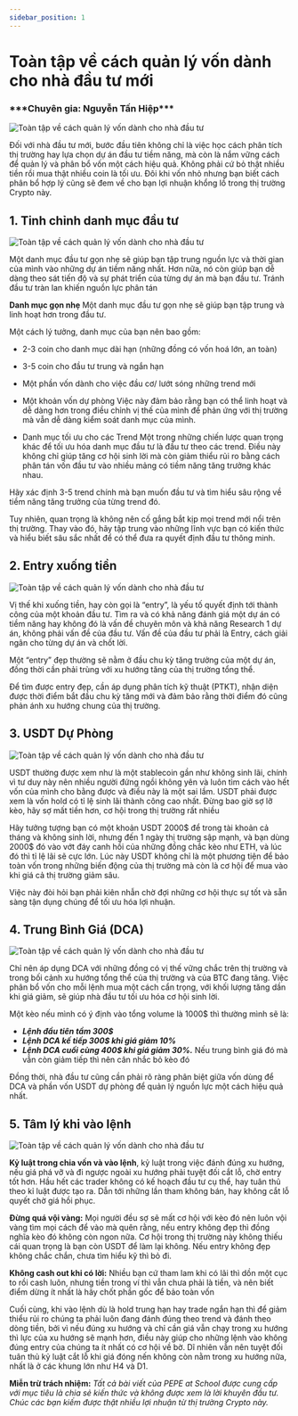 ```yaml
---
sidebar_position: 1
---
```



# Toàn tập về cách quản lý vốn dành cho nhà đầu tư mới

<h3>***Chuyên gia: Nguyễn Tấn Hiệp***</h3>

<Image
  src="/img-experience-cate/1-Toan-tep-danh-muc-dau-tu-1.png"
  alt="Toàn tập về cách quản lý vốn dành cho nhà đầu tư"
  height={520}
  width={1200}
/>

Đối với nhà đầu tư mới, bước đầu tiên không chỉ là việc học cách phân tích thị trường hay lựa chọn dự án đầu tư tiềm năng, mà còn là nắm vững cách để quản lý và phân bổ vốn một cách hiệu quả. Không phải cứ bỏ thật nhiều tiền rồi mua thật nhiều coin là tối ưu. Đôi khi vốn nhỏ nhưng bạn biết cách phân bổ hợp lý cũng sẽ đem về cho bạn lợi nhuận khổng lồ trong thị trường Crypto này.

## 1. Tinh chỉnh danh mục đầu tư

<Image
  src="/img-experience-cate/1-Toan-tep-danh-muc-dau-tu-2.png"
  alt="Toàn tập về cách quản lý vốn dành cho nhà đầu tư"
  height={520}
  width={1200}
/>

Một danh mục đầu tư gọn nhẹ sẽ giúp bạn tập trung nguồn lực và thời gian của mình vào những dự án tiềm năng nhất. Hơn nữa, nó còn giúp bạn dễ dàng theo sát tiến độ và sự phát triển của từng dự án mà bạn đầu tư. Tránh đầu tư tràn lan khiến nguồn lực phân tán

**Danh mục gọn nhẹ**
Một danh mục đầu tư gọn nhẹ sẽ giúp bạn tập trung và linh hoạt hơn trong đầu tư.

Một cách lý tưởng, danh mục của bạn nên bao gồm:

- 2-3 coin cho danh mục dài hạn (những đồng có vốn hoá lớn, an toàn)
- 3-5 coin cho đầu tư trung và ngắn hạn
- Một phần vốn dành cho việc đầu cơ/ lướt sóng những trend mới
- Một khoản vốn dự phòng
  Việc này đảm bảo rằng bạn có thể linh hoạt và dễ dàng hơn trong điều chỉnh vị thế của mình để phản ứng với thị trường mà vẫn dễ dàng kiểm soát danh mục của mình.

- Danh mục tối ưu cho các Trend
  Một trong những chiến lược quan trọng khác để tối ưu hóa danh mục đầu tư là đầu tư theo các trend. Điều này không chỉ giúp tăng cơ hội sinh lời mà còn giảm thiểu rủi ro bằng cách phân tán vốn đầu tư vào nhiều mảng có tiềm năng tăng trưởng khác nhau.

Hãy xác định 3-5 trend chính mà bạn muốn đầu tư và tìm hiểu sâu rộng về tiềm năng tăng trưởng của từng trend đó.

Tuy nhiên, quan trọng là không nên cố gắng bắt kịp mọi trend mới nổi trên thị trường. Thay vào đó, hãy tập trung vào những lĩnh vực bạn có kiến thức và hiểu biết sâu sắc nhất để có thể đưa ra quyết định đầu tư thông minh.

## 2. Entry xuống tiền

<Image
  src="/img-experience-cate/1-Toan-tep-danh-muc-dau-tu-3.png"
  alt="Toàn tập về cách quản lý vốn dành cho nhà đầu tư"
  height={520}
  width={1200}
/>

Vị thế khi xuống tiền, hay còn gọi là “entry”, là yếu tố quyết định tới thành công của một khoản đầu tư. Tìm ra và có khả năng đánh giá một dự án có tiềm năng hay không đó là vấn đề chuyên môn và khả năng Research 1 dự án, không phải vấn đề của đầu tư. Vấn đề của đầu tư phải là Entry, cách giải ngân cho từng dự án và chốt lời.

Một “entry” đẹp thường sẽ nằm ở đầu chu kỳ tăng trưởng của một dự án, đồng thời cần phải trùng với xu hướng tăng của thị trường tổng thể.

Để tìm được entry đẹp, cần áp dụng phân tích kỹ thuật (PTKT), nhận diện được thời điểm bắt đầu chu kỳ tăng mới và đảm bảo rằng thời điểm đó cũng phản ánh xu hướng chung của thị trường.

## 3. USDT Dự Phòng

<Image
  src="/img-experience-cate/1-Toan-tep-danh-muc-dau-tu-4.png"
  alt="Toàn tập về cách quản lý vốn dành cho nhà đầu tư"
  height={520}
  width={1200}
/>

USDT thường được xem như là một stablecoin gần như không sinh lãi, chính vì tư duy này nên nhiều người đứng ngồi không yên và luôn tìm cách vào hết vốn của mình cho bằng được và điều này là một sai lầm. USDT phải được xem là vốn hold có tỉ lệ sinh lãi thành công cao nhất. Đừng bao giờ sợ lỡ kèo, hãy sợ mất tiền hơn, cơ hội trong thị trường rất nhiều

Hãy tưởng tượng bạn có một khoản USDT 2000$ để trong tài khoản cả tháng và không sinh lời, nhưng đến 1 ngày thị trường sập mạnh, và bạn dùng 2000$ đó vào vớt đáy canh hồi của những đồng chắc kèo như ETH, và lúc đó thì tỉ lệ lãi sẽ cực lớn. Lúc này USDT không chỉ là một phương tiện để bảo toàn vốn trong những biến động của thị trường mà còn là cơ hội để mua vào khi giá cả thị trường giảm sâu.

Việc này đòi hỏi bạn phải kiên nhẫn chờ đợi những cơ hội thực sự tốt và sẵn sàng tận dụng chúng để tối ưu hóa lợi nhuận.

## 4. Trung Bình Giá (DCA)

<Image
  src="/img-experience-cate/1-Toan-tep-danh-muc-dau-tu-5.png"
  alt="Toàn tập về cách quản lý vốn dành cho nhà đầu tư"
  height={520}
  width={1200}
/>

Chỉ nên áp dụng DCA với những đồng có vị thế vững chắc trên thị trường và trong bối cảnh xu hướng tổng thể của thị trường và của BTC đang tăng. Việc phân bổ vốn cho mỗi lệnh mua một cách cẩn trọng, với khối lượng tăng dần khi giá giảm, sẽ giúp nhà đầu tư tối ưu hóa cơ hội sinh lời.

Một kèo nếu mình có ý định vào tổng volume là 1000$ thì thường mình sẽ là:

- **_Lệnh đầu tiên tầm 300$_**
- **_Lệnh DCA kế tiếp 300$ khi giá giảm 10%_**
- **_Lệnh DCA cuối cùng 400$ khi giá giảm 30%._**
  Nếu trung bình giá đó mà vẫn còn giảm tiếp thì nên cân nhắc bỏ kèo đó

Đồng thời, nhà đầu tư cũng cần phải rõ ràng phân biệt giữa vốn dùng để DCA và phần vốn USDT dự phòng để quản lý nguồn lực một cách hiệu quả nhất.

## 5. Tâm lý khi vào lệnh

<Image
  src="/img-experience-cate/1-Toan-tep-danh-muc-dau-tu-6.png"
  alt="Toàn tập về cách quản lý vốn dành cho nhà đầu tư"
  height={520}
  width={1200}
/>

**Kỷ luật trong chia vốn và vào lệnh**, kỷ luật trong việc đánh đúng xu hướng, nếu giá phá vỡ và đi ngược ngoài xu hướng phải tuyệt đối cắt lỗ, chờ entry tốt hơn. Hầu hết các trader không có kế hoạch đầu tư cụ thể, hay tuân thủ theo kỉ luật được tạo ra. Dẫn tới những lần tham không bán, hay không cắt lỗ quyết chờ giá hồi phục.

**Đừng quá vội vàng:** Mọi người đều sợ sẽ mất cơ hội với kèo đó nên luôn vội vàng tìm mọi cách để vào mà quên rằng, nếu entry không đẹp thì đồng nghĩa kèo đó không còn ngon nữa. Cơ hội trong thị trường này không thiếu cái quan trọng là bạn còn USDT để làm lại không. Nếu entry không đẹp không chắc chắn, chưa tìm hiểu kỹ thì bỏ đi.

**Không cash out khi có lời:** Nhiều bạn cứ tham lam khi có lãi thì dồn một cục to rồi cash luôn, nhưng tiền trong ví thì vẫn chưa phải là tiền, và nên biết điểm dừng ít nhất là hãy chốt phần gốc để bảo toàn vốn

Cuối cùng, khi vào lệnh dù là hold trung hạn hay trade ngắn hạn thì để giảm thiểu rủi ro chúng ta phải luôn đang đánh đúng theo trend và đánh theo dòng tiền, bởi vì nếu đúng xu hướng và chỉ cần giá vẫn chạy trong xu hướng thì lực của xu hướng sẽ mạnh hơn, điều này giúp cho những lệnh vào không đúng entry của chúng ta ít nhất có cơ hội về bờ. Dĩ nhiên vẫn nên tuyệt đối tuân thủ kỷ luật cắt lỗ khi giá đóng nến không còn nằm trong xu hướng nữa, nhất là ở các khung lớn như H4 và D1.

**Miễn trừ trách nhiệm:** _Tất cả bài viết của PEPE at School được cung cấp với mục tiêu là chia sẻ kiến thức và không được xem là lời khuyên đầu tư. Chúc các bạn kiếm được thật nhiều lợi nhuận từ thị trường Crypto này._
